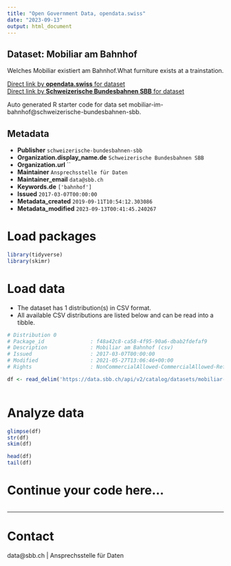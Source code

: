 ```yaml
---
title: "Open Government Data, opendata.swiss"
date: "2023-09-13"
output: html_document
---
```


## Dataset: Mobiliar am Bahnhof

Welches Mobiliar existiert am Bahnhof.What furniture exists at a trainstation.

[Direct link by **opendata.swiss** for dataset](https://opendata.swiss/de/dataset/mobiliar-am-bahnhof)<br>
[Direct link by **Schweizerische Bundesbahnen SBB** for dataset](https://data.sbb.ch/explore/dataset/mobiliar-im-bahnhof/)

Auto generated R starter code for data set mobiliar-im-bahnhof@schweizerische-bundesbahnen-sbb.

## Metadata

- **Publisher** `schweizerische-bundesbahnen-sbb`
- **Organization.display_name.de** `Schweizerische Bundesbahnen SBB`
- **Organization.url** ``
- **Maintainer** `Ansprechsstelle für Daten`
- **Maintainer_email** `data@sbb.ch`
- **Keywords.de** `['bahnhof']`
- **Issued** `2017-03-07T00:00:00`
- **Metadata_created** `2019-09-11T10:54:12.303086`
- **Metadata_modified** `2023-09-13T00:41:45.240267`


# Load packages

```r

library(tidyverse)
library(skimr)

```

# Load data

-   The dataset has 1 distribution(s) in CSV format.
-   All available CSV distributions are listed below and can be read into a tibble.

```r

# Distribution 0
# Package_id               : f48a42c8-ca58-4f95-90a6-dbab2fdefaf9
# Description              : Mobiliar am Bahnhof (csv)
# Issued                   : 2017-03-07T00:00:00
# Modified                 : 2021-05-27T13:06:46+00:00
# Rights                   : NonCommercialAllowed-CommercialAllowed-ReferenceRequired

df <- read_delim('https://data.sbb.ch/api/v2/catalog/datasets/mobiliar-im-bahnhof/exports/csv')



```

# Analyze data

```r

glimpse(df)
str(df)
skim(df)

head(df)
tail(df)

```

# Continue your code here...

```r

```

------------------------------------------------------------------------

# Contact

data@sbb.ch | Ansprechsstelle für Daten
